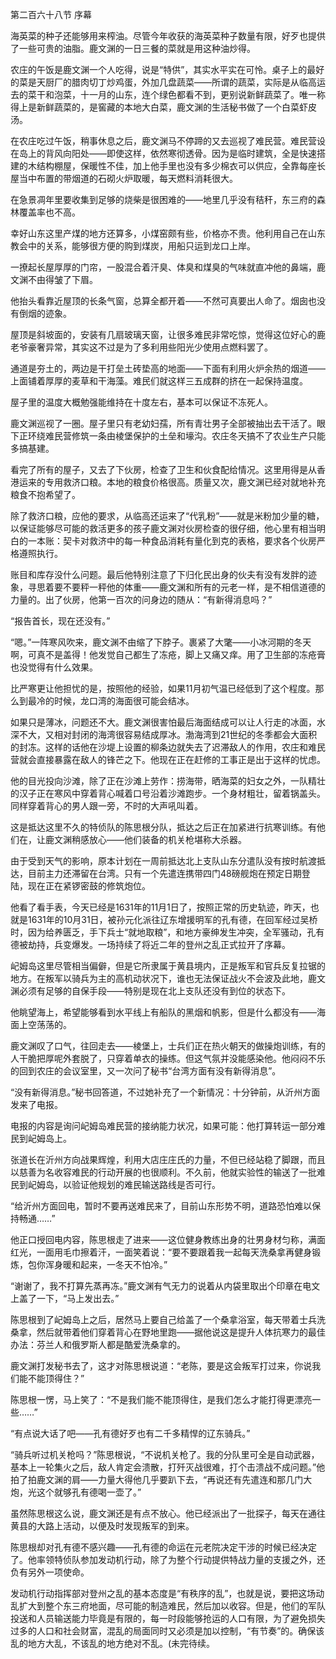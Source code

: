 

第二百六十八节 序幕

海英菜的种子还能够用来榨油。尽管今年收获的海英菜种子数量有限，好歹也提供了一些可贵的油脂。鹿文渊的一日三餐的菜就是用这种油炒得。

农庄的午饭是鹿文渊一个人吃得，说是“特供”，其实水平实在可怜。桌子上的最好的菜是天厨厂的腊肉切丁炒鸡蛋，外加几盘蔬菜――所谓的蔬菜，实际是从临高运去的菜干和泡菜，十一月的山东，连个绿色都看不到，更别说新鲜蔬菜了。唯一称得上是新鲜蔬菜的，是窖藏的本地大白菜，鹿文渊的生活秘书做了一个白菜虾皮汤。

在农庄吃过午饭，稍事休息之后，鹿文渊马不停蹄的又去巡视了难民营。难民营设在岛上的背风向阳处――即使这样，依然寒彻透骨。因为是临时建筑，全是快速搭建的木结构棚屋，保暖性不佳，加上他手里也没有多少棉衣可以供应，全靠每座长屋当中布置的带烟道的石砌火炉取暖，每天燃料消耗很大。

在急景凋年里要收集到足够的烧柴是很困难的――地里几乎没有秸秆，东三府的森林覆盖率也不高。

幸好山东这里产煤的地方还算多，小煤窑颇有些，价格亦不贵。他利用自己在山东教会中的关系，能够很方便的购到煤炭，用船只运到龙口上岸。

一撩起长屋厚厚的门帘，一股混合着汗臭、体臭和煤臭的气味就直冲他的鼻端，鹿文渊不由得皱了下眉。

他抬头看靠近屋顶的长条气窗，总算全都开着――不然可真要出人命了。烟囱也没有倒烟的迹象。

屋顶是斜坡面的，安装有几扇玻璃天窗，让很多难民非常吃惊，觉得这位好心的鹿老爷豪奢异常，其实这不过是为了多利用些阳光少使用点燃料罢了。

通道是夯土的，两边是干打垒土砖垫高的地面――下面有利用火炉余热的烟道――上面铺着厚厚的麦草和干海藻。难民们就这样三五成群的挤在一起保持温度。

屋子里的温度大概勉强能维持在十度左右，基本可以保证不冻死人。

鹿文渊巡视了一圈。屋子里只有老幼妇孺，所有青壮男子全部被抽出去干活了。眼下正环绕难民营修筑一条由棱堡保护的土垒和壕沟。农庄冬天搞不了农业生产只能多搞基建。

看完了所有的屋子，又去了下伙房，检查了卫生和伙食配给情况。这里用得是从香港运来的专用救济口粮。本地的粮食价格很高。质量又次，鹿文渊已经对就地补充粮食不抱希望了。

除了救济口粮，应他的要求，从临高还运来了“代乳粉”――就是米粉加少量的糖，以保证能够尽可能的救活更多的孩子鹿文渊对伙房检查的很仔细，他心里有相当明白的一本账：契卡对救济中的每一种食品消耗有量化到克的表格，要求各个伙房严格遵照执行。

账目和库存没什么问题。最后他特别注意了下归化民出身的伙夫有没有发胖的迹象，寻思着要不要秤一秤他的体重――鹿文渊和所有的元老一样，是不相信道德的力量的。出了伙房，他第一百次的问身边的随从：“有新得消息吗？”

“报告首长，现在还没有。”

“嗯。”一阵寒风吹来，鹿文渊不由缩了下脖子。裹紧了大氅――小冰河期的冬天啊，可真不是盖得！他发觉自己都生了冻疮，脚上又痛又痒。用了卫生部的冻疮膏也没觉得有什么效果。

比严寒更让他担忧的是，按照他的经验，如果11月初气温已经低到了这个程度。那么到最冷的时候，龙口湾的海面很可能会结冰。

如果只是薄冰，问题还不大。鹿文渊很害怕最后海面结成可以让人行走的冰面，水深不大，又相对封闭的海湾很容易结成厚冰。渤海湾到21世纪的冬季都会大面积的封冻。这样的话他在沙堤上设置的柳条边就失去了迟滞敌人的作用，农庄和难民营就会直接暴露在敌人的锋芒之下。他现在正在赶修的工事正是出于这样的忧虑。

他的目光投向沙滩，除了正在沙滩上劳作：捞海带，晒海菜的妇女之外，一队精壮的汉子正在寒风中穿着背心喊着口号沿着沙滩跑步。一个身材粗壮，留着锅盖头。同样穿着背心的男人跟一旁，不时的大声吼叫着。

这是抵达这里不久的特侦队的陈思根分队，抵达之后正在加紧进行抗寒训练。有他们在，让鹿文渊稍感放心――他们装备的机关枪堪称大杀器。

由于受到天气的影响，原本计划在一周前抵达北上支队山东分遣队没有按时航渡抵达，目前主力还滞留在台湾。只有一个先遣连携带四门48磅舰炮在预定日期登陆，现在正在紧锣密鼓的修筑炮位。

他看了看手表，今天已经是1631年的11月1日了，按照正常的历史轨迹，昨天，也就是1631年的10月31日，被孙元化派往辽东增援明军的孔有德，在回军经过吴桥时，因为给养匮乏，手下兵士“就地取粮”，和地方豪绅发生冲突，全军骚动，孔有德被劫持，兵变爆发。一场持续了将近二年的登州之乱正式拉开了序幕。

屺姆岛这里尽管相当偏僻，但是它所隶属于黄县境内，正是叛军和官兵反复拉锯的地方。在叛军以骑兵为主的高机动状况下，谁也无法保证战火不会波及此地，鹿文渊必须有足够的自保手段――特别是现在北上支队还没有到位的状态下。

他眺望海上，希望能够看到水平线上有船队的黑烟和帆影，但是什么都没有――海面上空荡荡的。

鹿文渊叹了口气，往回走去――棱堡上，士兵们正在热火朝天的做操炮训练，有的人干脆把厚呢外套脱了，只穿着单衣的操练。但这气氛并没能感染他。他闷闷不乐的回到农庄的会议室里，又一次问了秘书“台湾方面有没有新得消息”。

“没有新得消息。”秘书回答道，不过她补充了一个新情况：十分钟前，从沂州方面发来了电报。

电报的内容是询问屺姆岛难民营的接纳能力状况，如果可能：他打算转运一部分难民到屺姆岛上。

张道长在沂州方向战果辉煌，利用大店庄庄氏的力量，不但已经站稳了脚跟，而且以慈善为名收容难民的行动开展的也很顺利。不久前，他就实验性的输送了一批难民到屺姆岛，以验证他规划的难民输送路线是否可行。

“给沂州方面回电，暂时不要再送难民来了，目前山东形势不明，道路恐怕难以保持畅通……”

他正口授回电内容，陈思根走了进来――这位健身教练出身的壮男身材匀称，满面红光，一面用毛巾擦着汗，一面笑着说：“要不要跟着我一起每天洗桑拿再健身锻炼，包你浑身暖和起来，一冬天不怕冷。”

“谢谢了，我不打算先蒸再冻。”鹿文渊有气无力的说着从内袋里取出个印章在电文上盖了一下，“马上发出去。”

陈思根到了屺姆岛上之后，居然马上要自己给盖了一个桑拿浴室，每天带着士兵洗桑拿，然后就带着他们穿着背心在野地里跑――据他说这是提升人体抗寒力的最佳办法：芬兰人和俄罗斯人都是酷爱洗桑拿的。

鹿文渊打发秘书去了，这才对陈思根说道：“老陈，要是这会叛军打过来，你说我们能不能顶得住？”

陈思根一愣，马上笑了：“不是我们能不能顶得住，是我们怎么才能打得更漂亮一些……”

“有点说大话了吧――孔有德好歹也有二千多精悍的辽东骑兵。”

“骑兵听过机关枪吗？”陈思根说，“不说机关枪了。我的分队里可全是自动武器，基本上一轮集火之后，敌人肯定会溃散，打歼灭战很难，打个击溃战不成问题。”他拍了拍鹿文渊的肩――力量大得他几乎要趴下去，“再说还有先遣连和那几门大炮，光这个就够孔有德喝一壶了。”

虽然陈思根这么说，鹿文渊还是有点不放心。他已经派出了一批探子，每天在通往黄县的大路上活动，以便及时发现叛军的到来。

陈思根却对孔有德不感兴趣――孔有德的命运在元老院决定干涉的时候已经决定了。他率领特侦队参加发动机行动，除了为整个行动提供特战力量的支援之外，还负有另外一项使命。

发动机行动指挥部对登州之乱的基本态度是“有秩序的乱”，也就是说，要把这场动乱扩大到整个东三府地面，尽可能的制造难民，然后加以收容。但是，他们的军队投送和人员输送能力毕竟是有限的，每一时段能够抢运的人口有限，为了避免损失过多的人口和社会财富，混乱的局面同时又必须是加以控制，“有节奏”的。确保该乱的地方大乱，不该乱的地方绝对不乱。(未完待续。

